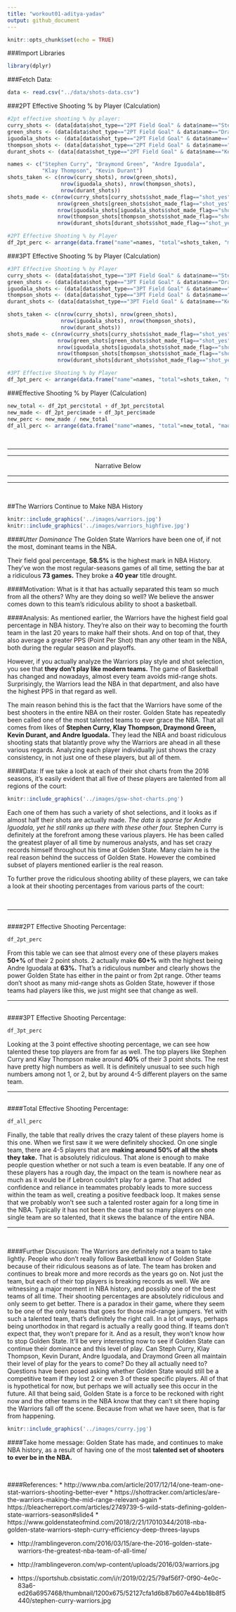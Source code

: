 ```yaml
---
title: "workout01-aditya-yadav"
output: github_document
---
```


```r
knitr::opts_chunk$set(echo = TRUE)
```

###Import Libraries
```r
library(dplyr)
```

###Fetch Data:
```r
data <- read.csv("../data/shots-data.csv")
```

###2PT Effective Shooting % by Player (Calculation)
```r
#2pt effective shooting % by player:
curry_shots <- (data[data$shot_type=="2PT Field Goal" & data$name=="Stephen Curry",])
green_shots <- (data[data$shot_type=="2PT Field Goal" & data$name=="Draymond Green",])
iguodala_shots <- (data[data$shot_type=="2PT Field Goal" & data$name=="Andre Iguodala",])
thompson_shots <- (data[data$shot_type=="2PT Field Goal" & data$name=="Klay Thompson",])
durant_shots <- (data[data$shot_type=="2PT Field Goal" & data$name=="Kevin Durant",])

names <- c("Stephen Curry", "Draymond Green", "Andre Iguodala",
           "Klay Thompson", "Kevin Durant")
shots_taken <- c(nrow(curry_shots), nrow(green_shots),
                 nrow(iguodala_shots), nrow(thompson_shots),
                 nrow(durant_shots))
shots_made <- c(nrow(curry_shots[curry_shots$shot_made_flag=="shot_yes",]),
                nrow(green_shots[green_shots$shot_made_flag=="shot_yes",]),
                nrow(iguodala_shots[iguodala_shots$shot_made_flag=="shot_yes",]),
                nrow(thompson_shots[thompson_shots$shot_made_flag=="shot_yes",]),
                nrow(durant_shots[durant_shots$shot_made_flag=="shot_yes",]))

#2PT Effective Shooting % by Player
df_2pt_perc <- arrange(data.frame("name"=names, "total"=shots_taken, "made"=shots_made, "perc_made"=shots_made/shots_taken), desc(perc_made))
```
###3PT Effective Shooting % by Player (Calculation)
```r
#3PT Effective Shooting % by Player
curry_shots <- (data[data$shot_type=="3PT Field Goal" & data$name=="Stephen Curry",])
green_shots <- (data[data$shot_type=="3PT Field Goal" & data$name=="Draymond Green",])
iguodala_shots <- (data[data$shot_type=="3PT Field Goal" & data$name=="Andre Iguodala",])
thompson_shots <- (data[data$shot_type=="3PT Field Goal" & data$name=="Klay Thompson",])
durant_shots <- (data[data$shot_type=="3PT Field Goal" & data$name=="Kevin Durant",])

shots_taken <- c(nrow(curry_shots), nrow(green_shots),
                 nrow(iguodala_shots), nrow(thompson_shots),
                 nrow(durant_shots))
shots_made <- c(nrow(curry_shots[curry_shots$shot_made_flag=="shot_yes",]),
                nrow(green_shots[green_shots$shot_made_flag=="shot_yes",]),
                nrow(iguodala_shots[iguodala_shots$shot_made_flag=="shot_yes",]),
                nrow(thompson_shots[thompson_shots$shot_made_flag=="shot_yes",]),
                nrow(durant_shots[durant_shots$shot_made_flag=="shot_yes",]))

#3PT Effective Shooting % by Player
df_3pt_perc <- arrange(data.frame("name"=names, "total"=shots_taken, "made"=shots_made, "perc_made"=shots_made/shots_taken), desc(perc_made))
```
###Effective Shooting % by Player (Calculation)
```r
new_total <- df_2pt_perc$total + df_3pt_perc$total
new_made <- df_2pt_perc$made + df_3pt_perc$made
new_perc <- new_made / new_total
df_all_perc <- arrange(data.frame("name"=names, "total"=new_total, "made"=new_made, "perc_made"=new_perc), desc(perc_made))
```

<br>
<hr>
<hr>
<center>Narrative Below</center>
<hr>
<hr>
<br>

##The Warriors Continue to Make NBA History

```r
knitr::include_graphics('../images/warriors.jpg')
knitr::include_graphics('../images/warriors_highfive.jpg')
```

####*Utter Dominance*
The Golden State Warriors have been one of, if not the most, dominant teams in the NBA. 

Their field goal percentage, **58.5%** is the highest mark in NBA History. 
They’ve won the most regular-seasons games of all time, setting the bar at a ridiculous **73 games.**
They broke a **40 year** title drought.

####Motivation:
What is it that has actually separated this team so much from all the others? Why are they doing so well? We believe the answer comes down to this team’s ridiculous ability to shoot a basketball.

####Analysis:
As mentioned earlier, the Warriors have the highest field goal percentage in NBA history. They’re also on their way to becoming the fourth team in the last 20 years to make half their shots. And on top of that, they also average a greater PPS (Point Per Shot) than any other team in the NBA, both during the regular season and playoffs.

However, if you actually analyze the Warriors play style and shot selection, you see that **they don’t play like modern teams.** The game of Basketball has changed and nowadays, almost every team avoids mid-range shots. 
Surprisingly, the Warriors lead the NBA in that department, and also have the highest PPS in that regard as well.

The main reason behind this is the fact that the Warriors have some of the best shooters in the entire NBA on their roster. Golden State has repeatedly been called one of the most talented teams to ever grace the NBA. That all comes from likes of **Stephen Curry, Klay Thompson, Draymond Green, Kevin Durant, and Andre Iguodala.** They lead the NBA and boast ridiculous shooting stats that blatantly prove why the Warriors are ahead in all these various regards. Analyzing each player individually just shows the crazy consistency, in not just one of these players, but all of them.

####Data:
If we take a look at each of their shot charts from the 2016 seasons, it’s easily evident that all five of these players are talented from all regions of the court:

```r
knitr::include_graphics('../images/gsw-shot-charts.png')
```


Each one of them has such a variety of shot selections, and it looks as if almost half their shots are actually made. *The data is sparse for Andre Iguodala, yet he still ranks up there with these other four.* Stephen Curry is definitely at the forefront among these various players. He has been called the greatest player of all time by numerous analysts, and has set crazy records himself throughout his time at Golden State. Many claim he is the real reason behind the success of Golden State. However the combined subset of players mentioned earlier is the real reason.

To further prove the ridiculous shooting ability of these players, we can take a look at their shooting percentages from various parts of the court:

<br>
<hr>
##

####2PT Effective Shooting Percentage:

```r
df_2pt_perc
```

From this table we can see that almost every one of these players makes **50+%** of their 2 point shots. 2 actually make **60+%** with the highest being Andre Iguodala at **63%.** That’s a ridiculous number and clearly shows the power Golden State has either in the paint or from 2pt range. Other teams don’t shoot as many mid-range shots as Golden State, however if those teams had players like this, we just might see that change as well.

<hr>
##

####3PT Effective Shooting Percentage:

```r
df_3pt_perc
```

Looking at the 3 point effective shooting percentage, we can see how talented these top players are from far as well. The top players like Stephen Curry and Klay Thompson make around **40%** of their 3 point shots. The rest have pretty high numbers as well. It is definitely unusual to see such high numbers among not 1, or 2, but by around 4-5 different players on the same team.

<hr>
##

####Total Effective Shooting Percentage:


```r
df_all_perc
```

Finally, the table that really drives the crazy talent of these players home is this one. When we first saw it we were definitely shocked. On one single team, there are 4-5 players that are **making around 50% of all the shots they take.** That is absolutely ridiculous. That alone is enough to make people question whether or not such a team is even beatable. If any one of these players has a rough day, the impact on the team is nowhere near as much as it would be if Lebron couldn’t play for a game. That added confidence and reliance in teammates probably leads to more success within the team as well, creating a positive feedback loop. It makes sense that we probably won’t see such a talented roster again for a long time in the NBA. Typically it has not been the case that so many players on one single team are so talented, that it skews the balance of the entire NBA.
<hr>

<br>

####Further Discusison:
The Warriors are definitely not a team to take lightly. People who don’t really follow Basketball know of Golden State because of their ridiculous seasons as of late. The team has broken and continues to break more and more records as the years go on. Not just the team, but each of their top players is breaking records as well. We are witnessing a major moment in NBA history, and possibly one of the best teams of all time. 
Their shooting percentages are absolutely ridiculous and only seem to get better. There is a paradox in their game, where they seem to be one of the only teams that goes for those mid-range jumpers. Yet with such a talented team, that’s definitely the right call. In a lot of ways, perhaps being unorthodox in that regard is actually a really good thing. If teams don’t expect that, they won’t prepare for it. And as a result, they won’t know how to stop Golden State. It’ll be very interesting now to see if Golden State can continue their dominance and this level of play. Can Steph Curry, Klay Thompson, Kevin Durant, Andre Iguodala, and Draymond Green all maintain their level of play for the years to come? Do they all actually need to? Questions have been posed asking whether Golden State would still be a competitive team if they lost 2 or even 3 of these specific players. All of that is hypothetical for now, but perhaps we will actually see this occur in the future. All that being said, Golden State is a force to be reckoned with right now and the other teams in the NBA know that they can’t sit there hoping the Warriors fall off the scene. Because from what we have seen, that is far from happening.

```r
knitr::include_graphics('../images/curry.jpg')
```

####Take home message:
Golden State has made, and continues to make NBA history, as a result of having one of the most **talented set of shooters to ever be in the NBA.**

<br>

####References:
* http://www.nba.com/article/2017/12/14/one-team-one-stat-warriors-shooting-better-ever
* https://shottracker.com/articles/are-the-warriors-making-the-mid-range-relevant-again
* https://bleacherreport.com/articles/2749739-5-wild-stats-defining-golden-state-warriors-season#slide4
* https://www.goldenstateofmind.com/2018/2/21/17010344/2018-nba-golden-state-warriors-steph-curry-efficiency-deep-threes-layups

* http://ramblingeveron.com/2016/03/15/are-the-2016-golden-state-warriors-the-greatest-nba-team-of-all-time/
* http://ramblingeveron.com/wp-content/uploads/2016/03/warriors.jpg

* https://sportshub.cbsistatic.com/i/r/2019/02/25/79af56f7-0f90-4e0c-83a6-ed26a6957468/thumbnail/1200x675/52127cfa1d6b87b607e44bb18b8f5440/stephen-curry-warriors.jpg














